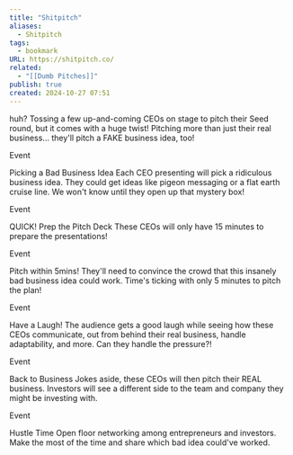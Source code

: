 ```yaml
---
title: "Shitpitch"
aliases:
  - Shitpitch
tags:
  - bookmark
URL: https://shitpitch.co/
related:
  - "[[Dumb Pitches]]"
publish: true
created: 2024-10-27 07:51
---
```




huh?
Tossing a few up-and-coming CEOs on stage to pitch their Seed round, but it comes with a huge twist! Pitching more than just their real business... they'll pitch a FAKE business idea, too!


Event

Picking a Bad Business Idea
Each CEO presenting will pick a ridiculous business idea. They could get ideas like pigeon messaging or a flat earth cruise line. We won't know until they open up that mystery box!



Event

QUICK! Prep the Pitch Deck
These CEOs will only have 15 minutes to prepare the presentations!


Event

Pitch within 5mins!
They'll need to convince the crowd that this insanely bad business idea could work. Time's ticking with only 5 minutes to pitch the plan!


Event

Have a Laugh!
The audience gets a good laugh while seeing how these CEOs communicate, out from behind their real business, handle adaptability, and more. Can they handle the pressure?!


Event

Back to Business
Jokes aside, these CEOs will then pitch their REAL business. Investors will see a different side to the team and company they might be investing with.


Event

Hustle Time
Open floor networking among entrepreneurs and investors. Make the most of the time and share which bad idea could've worked.